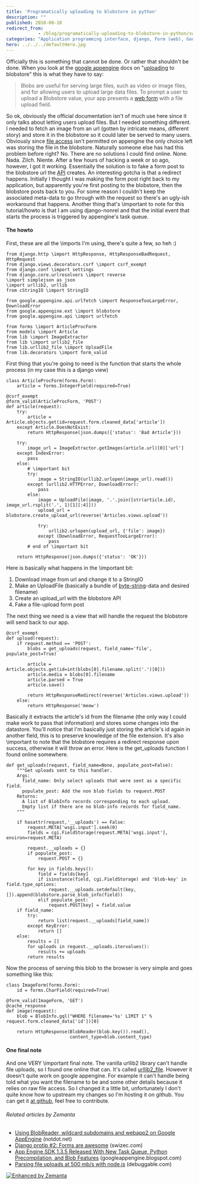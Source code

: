 ```yaml
---
title: 'Programatically uploading to blobstore in python'
description: ""
published: 2010-08-10
redirect_from: 
            - /blog/programatically-uploading-to-blobstore-in-python/swizec/1423
categories: "Application programming interface, django, Form (web), Google AppEngine, python, Uncategorized, Uploading and downloading"
hero: ../../../defaultHero.jpg
---
```

Officially this is something that cannot be done. Or rather that shouldn't be done. When you look at the [google appengine](http://code.google.com/appengine/ "Google App Engine") docs on "[uploading](http://en.wikipedia.org/wiki/Uploading_and_downloading "Uploading and downloading") to blobstore" this is what they have to say:

> Blobs are useful for serving large files, such as video or image files, and for allowing users to upload large data files. To prompt a user to upload a Blobstore value, your app presents a [web form](http://en.wikipedia.org/wiki/Form_%28web%29 "Form (web)") with a file upload field.

So ok, obviously the official documentation isn't of much use here since it only talks about letting users upload files. But I needed something different. I needed to fetch an image from an url (gotten by intricate means, different story) and store it in the blobstore so it could later be served to many users. Obviously since [file access](http://en.wikipedia.org/wiki/File_system "File system") isn't permitted on appengine the only choice left was storing the file in the blobstore. Naturally someone else has had this problem before right? No. There are no solutions I could find online. None. Nada. Zilch. Niente. After a few hours of hacking a week or so ago, however, I got it working. Essentially the solution is to fake a form post to the blobstore url the [API](http://en.wikipedia.org/wiki/Application_programming_interface "Application programming interface") creates. An interesting gotcha is that a redirect happens. Initially I thought I was making the form post right back to my application, but apparently you're first posting to the blobstore, then the blobstore posts back to you. For some reason I couldn't keep the associated meta-data to go through with the request so there's an ugly-ish workaround that happens. Another thing that's \\important to note for this tutorial/howto is that I am using django-nonrel and that the initial event that starts the process is triggered by appengine's task queue.

#### The howto

First, these are all the \\imports I'm using, there's quite a few, so heh :)

```
from django.http \import HttpResponse, HttpResponseBadRequest, HttpRequest
from django.views.decorators.csrf \import csrf_exempt
from django.conf \import settings
from django.core.urlresolvers \import reverse
\import simplejson as json
\import urllib2, urllib
from cStringIO \import StringIO

from google.appengine.api.urlfetch \import ResponseTooLargeError, DownloadError
from google.appengine.ext \import blobstore
from google.appengine.api \import urlfetch

from forms \import ArticleProcForm
from models \import Article
from lib \import ImageExtractor
from lib \import urllib2_file
from lib.urllib2_file \import UploadFile
from lib.decorators \import form_valid
```

First thing that you're going to need is the function that starts the whole process (in my case this is a django view)

```
class ArticleProcForm(forms.Form):
    article = forms.IntegerField(required=True)

@csrf_exempt
@form_valid(ArticleProcForm, 'POST')
def article(request):
    try:
        article = Article.objects.get(id=request.form.cleaned_data['article'])
    except Article.DoesNotExist:
        return HttpResponse(json.dumps({'status': 'Bad Article'}))

    try:
        image_url = ImageExtractor.getImages(article.url)[0]['url']
    except IndexError:
        pass
    else:
        # \important bit
        try:
            image = StringIO(urllib2.urlopen(image_url).read())
        except (urllib2.HTTPError, DownloadError):
            pass
        else:
            image = UploadFile(image, '.'.join([str(article.id), image_url.rsplit('.', 1)[1][:4]]))
            upload_url = blobstore.create_upload_url(reverse('Articles.views.upload'))

            try:
                urllib2.urlopen(upload_url, {'file': image})
            except (DownloadError, RequestTooLargeError):
                pass
        # end of \important bit

    return HttpResponse(json.dumps({'status': 'OK'}))
```

Here is basically what happens in the \\important bit:

1. Download image from url and change it to a StringIO
2. Make an UploadFile (basically a bundle of [byte-string](http://en.wikipedia.org/wiki/String_%28computer_science%29 "String (computer science)")-data and desired filename)
3. Create an upload_url with the blobstore API
4. Fake a file-upload form post

The next thing we need is a view that will handle the request the blobstore will send back to our app.

```
@csrf_exempt
def upload(request):
    if request.method == 'POST':
        blobs = get_uploads(request, field_name='file', populate_post=True)

        article = Article.objects.get(id=int(blobs[0].filename.split('.')[0]))
        article.media = blobs[0].filename
        article.parsed = True
        article.save()

        return HttpResponseRedirect(reverse('Articles.views.upload'))
    else:
        return HttpResponse('meow')
```

Basically it extracts the article's id from the filename (the only way I could make work to pass that information) and stores some changes into the datastore. You'll notice that I'm basically just storing the article's id again in another field, this is to preserve knowledge of the file extension. It's also \\important to note that the blobstore requires a redirect response upon success, otherwise it will throw an error. Here is the get_uploads function I found online somewhere.

```
def get_uploads(request, field_name=None, populate_post=False):
    """Get uploads sent to this handler.
    Args:
      field_name: Only select uploads that were sent as a specific field.
      populate_post: Add the non blob fields to request.POST
    Returns:
      A list of BlobInfo records corresponding to each upload.
      Empty list if there are no blob-info records for field_name.
    """

    if hasattr(request,'__uploads') == False:
        request.META['wsgi.input'].seek(0)
        fields = cgi.FieldStorage(request.META['wsgi.input'], environ=request.META)

        request.__uploads = {}
        if populate_post:
            request.POST = {}

        for key in fields.keys():
            field = fields[key]
            if isinstance(field, cgi.FieldStorage) and 'blob-key' in field.type_options:
                request.__uploads.setdefault(key, []).append(blobstore.parse_blob_info(field))
            elif populate_post:
                request.POST[key] = field.value
    if field_name:
        try:
            return list(request.__uploads[field_name])
        except KeyError:
            return []
    else:
        results = []
        for uploads in request.__uploads.itervalues():
            results += uploads
        return results
```

Now the process of serving this blob to the browser is very simple and goes something like this:

```
class ImageForm(forms.Form):
    id = forms.CharField(required=True)

@form_valid(ImageForm, 'GET')
@cache_response
def image(request):
    blob = BlobInfo.gql("WHERE filename='%s' LIMIT 1" % request.form.cleaned_data['id'])[0]

    return HttpResponse(BlobReader(blob.key()).read(),
                        content_type=blob.content_type)
```

#### One final note

And one VERY \\important final note. The vanilla urllib2 library can't handle file uploads, so I found one online that can. It's called [urllib2_file](http://fabien.seisen.org/python/urllib2_file/). However it doesn't quite work on google appengine. For example it can't handle being told what you want the filename to be and some other details because it relies on raw file access. So I changed it a little bit, unfortunately I don't quite know how to upstream my changes so I'm hosting it on github. You can get it [at github](http://github.com/Swizec/urllib2_file), feel free to contribute.

###### Related articles by Zemanta

- [Using BlobReader, wildcard subdomains and webapp2 on Google AppEngine](http://blog.notdot.net/2010/08/Using-BlobReader-wildcard-subdomains-and-webapp2) (notdot.net)
- [Django protip #2: Forms are awesome](http://swizec.com/blog/django-protip-2-forms-are-awesome/swizec/1410) (swizec.com)
- [App Engine SDK 1.3.5 Released With New Task Queue, Python Precompilation, and Blob Features](http://googleappengine.blogspot.com/2010/06/app-engine-sdk-135-released-with-new.html) (googleappengine.blogspot.com)
- [Parsing file uploads at 500 mb/s with node.js](http://debuggable.com/posts/parsing-file-uploads-at-500-mb-s-with-node-js:4c03862e-351c-4faa-bb67-4365cbdd56cb) (debuggable.com)

[![Enhanced by Zemanta](http://img.zemanta.com/zemified_e.png?x-id=82ae7610-8dea-47af-9e81-485f91ffacd6)](http://www.zemanta.com/ "Enhanced by Zemanta")